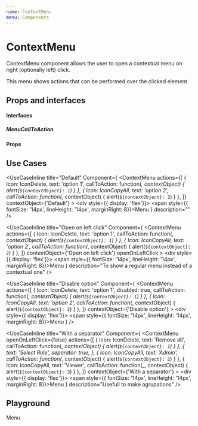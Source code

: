 ```yaml
---
name: ContextMenu
menu: Components
---
```



# ContextMenu

ContextMenu component allows the user to open a contextual menu on right (optionally left) click.

This menu shows actions that can be performed over the clicked element.

## Props and interfaces
#### Interfaces
##### MenuCallToAction
<Props of={MenuCallToActionIface} />

#### Props
<Props of={ContextMenu} />

## Use Cases
<UseCaseInline
  title="Default"
  Component={
    <ContextMenu
      actions={[
        {
          Icon: IconDelete,
          text: 'option 1',
          callToAction: function(_, contextObject) { alert(`${contextObject}: 1`) }
        },
        {
          Icon: IconCopyAll,
          text: 'option 2',
          callToAction: function(_, contextObject) { alert(`${contextObject}: 2`) }
        },
      ]}
      contextObject={'Default'}
    >
      <div style={{ display: 'flex'}}>
        <span style={{ fontSize: '14px', lineHeight: '14px', marginRight: 8}}>Menu</span>
        <IconOptions className="icon-regular" />
      </div>
    </ContextMenu>
  }
  description=""
/>

<UseCaseInline
  title="Open on left click"
  Component={
    <ContextMenu
      actions={[
        {
          Icon: IconDelete,
          text: 'option 1',
          callToAction: function(_, contextObject) { alert(`${contextObject}: 1`) }
        },
        {
          Icon: IconCopyAll,
          text: 'option 2',
          callToAction: function(_, contextObject) { alert(`${contextObject}: 2`) }
        },
      ]}
      contextObject={'Open on left click'}
      openOnLeftClick
    >
      <div style={{ display: 'flex'}}>
        <span style={{ fontSize: '14px', lineHeight: '14px', marginRight: 8}}>Menu</span>
        <IconOptions className="icon-regular" />
      </div>
    </ContextMenu>
  }
  description="To show a regular menu instead of a contextual one"
/>

<UseCaseInline
  title="Disable option"
  Component={
    <ContextMenu
      actions={[
        {
          Icon: IconDelete,
          text: 'option 1',
          disabled: true,
          callToAction: function(_, contextObject) { alert(`${contextObject}: 1`) }
        },
        {
          Icon: IconCopyAll,
          text: 'option 2',
          callToAction: function(_, contextObject) { alert(`${contextObject}: 2`) }
        },
      ]}
      contextObject={'Disable option'}
    >
      <div style={{ display: 'flex'}}>
        <span style={{ fontSize: '14px', lineHeight: '14px', marginRight: 8}}>Menu</span>
        <IconOptions className="icon-regular" />
      </div>
    </ContextMenu>
  }
/>

<UseCaseInline
  title="With a separator"
  Component={
    <ContextMenu
      openOnLeftClick={false}
      actions={[
        {
          Icon: IconDelete,
          text: 'Remove all',
          callToAction: function(_, contextObject) { alert(`${contextObject}: 1`) }
        },
        {
          text: 'Select Role',
          separator: true,
        },
        {
          Icon: IconCopyAll,
          text: 'Admin',
          callToAction: function(_, contextObject) { alert(`${contextObject}: 2`) }
        },
        {
          Icon: IconCopyAll,
          text: 'Viewer',
          callToAction: function(_, contextObject) { alert(`${contextObject}: 3`) }
        },
      ]}
      contextObject={'With a separator'}
    >
      <div style={{ display: 'flex'}}>
        <span style={{ fontSize: '14px', lineHeight: '14px', marginRight: 8}}>Menu</span>
        <IconOptions className="icon-regular" />
      </div>
    </ContextMenu>
  }
  description="Usefull to make agrupations"
/>


## Playground

<Playground>
      <ContextMenu
      actions={[
        {
          Icon: IconCopyAll,
          text: 'disabled option',
          disabled: true,
          callToAction: function(_, contextObject) { alert(`${contextObject}: 2`) }
        },
        {
          Icon: IconDelete,
          text: 'option 1',
          callToAction: function(_, contextObject) { alert(`${contextObject}: 1`) }
        },
        {
          Icon: IconCopyAll,
          text: 'Group title',
          separator: true,
          callToAction: function(_, contextObject) { alert(`${contextObject}: 2`) }
        },
        {
          Icon: IconCopyAll,
          text: 'Group child 1 (disabled)',
          disabled: true,
          callToAction: function(_, contextObject) { alert(`${contextObject}: 2`) }
        },
        {
          Icon: IconCopyAll,
          text: 'Group child 2',
          callToAction: function(_, contextObject) { alert(`${contextObject}: 2`) }
        },
      ]}
      contextObject={'Context of Menu!'}
    >
      <div style={{ display: 'flex'}}>
        <span style={{ fontSize: '14px', lineHeight: '14px', marginRight: 8}}>Menu</span>
        <IconOptions className="icon-regular" />
      </div>
    </ContextMenu>
</Playground>